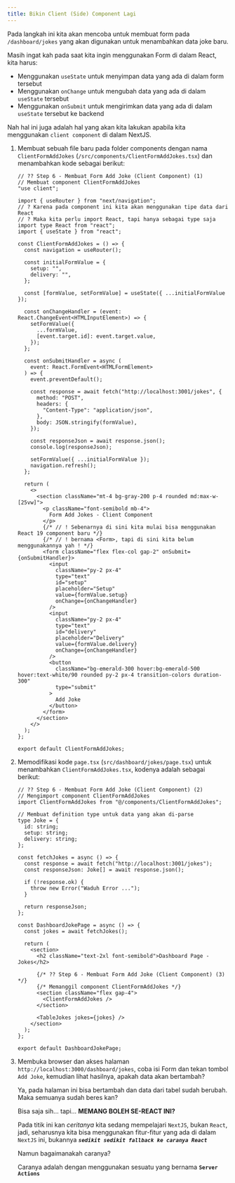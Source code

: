 ```yaml
---
title: Bikin Client (Side) Component Lagi
---
```


Pada langkah ini kita akan mencoba untuk membuat form pada `/dashboard/jokes` yang akan digunakan untuk menambahkan data joke baru.

Masih ingat kah pada saat kita ingin menggunakan Form di dalam React, kita harus:

- Menggunakan `useState` untuk menyimpan data yang ada di dalam form tersebut
- Menggunakan `onChange` untuk mengubah data yang ada di dalam `useState` tersebut
- Menggunakan `onSubmit` untuk mengirimkan data yang ada di dalam `useState` tersebut ke backend

Nah hal ini juga adalah hal yang akan kita lakukan apabila kita menggunakan `client component` di dalam NextJS.

1. Membuat sebuah file baru pada folder components dengan nama `ClientFormAddJokes` (`/src/components/ClientFormAddJokes.tsx`) dan menambahkan kode sebagai berikut:

   ```tsx
   // ?? Step 6 - Membuat Form Add Joke (Client Component) (1)
   // Membuat component ClientFormAddJokes
   "use client";

   import { useRouter } from "next/navigation";
   // ? Karena pada component ini kita akan menggunakan tipe data dari React
   // ? Maka kita perlu import React, tapi hanya sebagai type saja
   import type React from "react";
   import { useState } from "react";

   const ClientFormAddJokes = () => {
     const navigation = useRouter();

     const initialFormValue = {
       setup: "",
       delivery: "",
     };

     const [formValue, setFormValue] = useState({ ...initialFormValue });

     const onChangeHandler = (event: React.ChangeEvent<HTMLInputElement>) => {
       setFormValue({
         ...formValue,
         [event.target.id]: event.target.value,
       });
     };

     const onSubmitHandler = async (
       event: React.FormEvent<HTMLFormElement>
     ) => {
       event.preventDefault();

       const response = await fetch("http://localhost:3001/jokes", {
         method: "POST",
         headers: {
           "Content-Type": "application/json",
         },
         body: JSON.stringify(formValue),
       });

       const responseJson = await response.json();
       console.log(responseJson);

       setFormValue({ ...initialFormValue });
       navigation.refresh();
     };

     return (
       <>
         <section className="mt-4 bg-gray-200 p-4 rounded md:max-w-[25vw]">
           <p className="font-semibold mb-4">
             Form Add Jokes - Client Component
           </p>
           {/* // ! Sebenarnya di sini kita mulai bisa menggunakan React 19 component baru */}
           {/* // ! bernama <Form>, tapi di sini kita belum menggunakannya yah ! */}
           <form className="flex flex-col gap-2" onSubmit={onSubmitHandler}>
             <input
               className="py-2 px-4"
               type="text"
               id="setup"
               placeholder="Setup"
               value={formValue.setup}
               onChange={onChangeHandler}
             />
             <input
               className="py-2 px-4"
               type="text"
               id="delivery"
               placeholder="Delivery"
               value={formValue.delivery}
               onChange={onChangeHandler}
             />
             <button
               className="bg-emerald-300 hover:bg-emerald-500 hover:text-white/90 rounded py-2 px-4 transition-colors duration-300"
               type="submit"
             >
               Add Joke
             </button>
           </form>
         </section>
       </>
     );
   };

   export default ClientFormAddJokes;
   ```

1. Memodifikasi kode `page.tsx` (`src/dashboard/jokes/page.tsx`) untuk menambahkan `ClientFormAddJokes.tsx`, kodenya adalah sebagai berikut:

   ```tsx
   // ?? Step 6 - Membuat Form Add Joke (Client Component) (2)
   // Mengimport component ClientFormAddJokes
   import ClientFormAddJokes from "@/components/ClientFormAddJokes";

   // Membuat definition type untuk data yang akan di-parse
   type Joke = {
     id: string;
     setup: string;
     delivery: string;
   };

   const fetchJokes = async () => {
     const response = await fetch("http://localhost:3001/jokes");
     const responseJson: Joke[] = await response.json();

     if (!response.ok) {
       throw new Error("Waduh Error ...");
     }

     return responseJson;
   };

   const DashboardJokePage = async () => {
     const jokes = await fetchJokes();

     return (
       <section>
         <h2 className="text-2xl font-semibold">Dashboard Page - Jokes</h2>

         {/* ?? Step 6 - Membuat Form Add Joke (Client Component) (3) */}
         {/* Memanggil component ClientFormAddJokes */}
         <section className="flex gap-4">
           <ClientFormAddJokes />
         </section>

         <TableJokes jokes={jokes} />
       </section>
     );
   };

   export default DashboardJokePage;
   ```

1. Membuka browser dan akses halaman `http://localhost:3000/dashboard/jokes`, coba isi Form dan tekan tombol `Add Joke`, kemudian lihat hasilnya, apakah data akan bertambah?

   Ya, pada halaman ini bisa bertambah dan data dari tabel sudah berubah. Maka semuanya sudah beres kan?

   Bisa saja sih... tapi... **MEMANG BOLEH SE-REACT INI?**

   Pada titik ini kan _ceritanya_ kita sedang mempelajari `NextJS`, bukan `React`, jadi, seharusnya kita bisa menggunakan fitur-fitur yang ada di dalam `NextJS` ini, bukannya _**`sedikit sedikit fallback ke caranya React`**_

   Namun bagaimanakah caranya?

   Caranya adalah dengan menggunakan sesuatu yang bernama **`Server Actions`**
